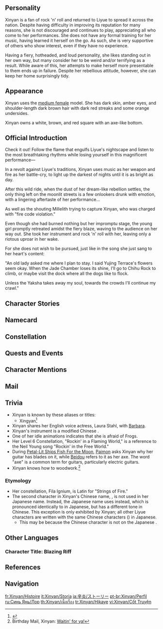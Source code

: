 {{CharacterTabs}}
{{Quote|Rock 'n' roll is an avant-garde art in Liyue Harbor and Xinyan is the pioneer in this field.<br />She rebels against ossified prejudices, using her music and passionate singing to awaken dazed souls fatigued by worldly matters.<br />If you get the chance, do not miss out on her next performance!|Description from the Official Website<ref>Official ''Genshin Impact'' Website: [https://genshin.hoyoverse.com/en/character/liyue?char=10 Xinyan]</ref>}}

==Personality==
{{Quote|Liyue's sole rock 'n' roll musician. She rebels against ossified prejudices using her music and passionate singing.|In-game character attributes and profile page text}}
Xinyan is a fan of rock 'n' roll and returned to Liyue to spread it across the nation. Despite having difficulty in improving its reputation for many reasons, she is not discouraged and continues to play, appreciating all who come to her performances. She does not have any formal training for her music, having learned it herself on the go. As such, she is very supportive of others who show interest, even if they have no experience.

Having a fiery, hotheaded, and loud personality, she likes standing out in her own way, but many consider her to be weird and/or terrifying as a result. While aware of this, her attempts to make herself more presentable to them ends up in failure. Despite her rebellious attitude, however, she can keep her home surprisingly tidy.

==Appearance==
{{See also|Ardent Soul}}
<!-- Keep appearance section short and concise. Limit to 3-4 sentences. Outfits should be described on the outfit pages. -->
Xinyan uses the [[:Category:Medium Female Characters|medium female]] model. She has dark skin, amber eyes, and shoulder-length dark brown hair with dark red streaks and some orange undersides.

Xinyan owns a white, brown, and red square {{w|Ruan (instrument)|ruan}} with an axe-like bottom.

==Official Introduction==
{{Official Introduction
|title=Time to rock!
|link=https://www.hoyolab.com/article/93224
|character=Xinyan
}}
{{Quote|She's on fire!|Boatman Wrench Wang, who started screaming, equal parts out of fear and excitement, after seeing the stage be set ablaze by a Vision while watching Xinyan's performance for the first time.}}

Check it out! Follow the flame that engulfs Liyue's nightscape and listen to the most breathtaking rhythms while losing yourself in this magnificent performance&mdash;

In a revolt against Liyue's traditions, Xinyan uses music as her weapon and fire as her battle-cry, to light up the darkest of nights until it is as bright as day.

After this wild ride, when the dust of her dream-like rebellion settles, the only thing left on the moonlit streets is a few onlookers drunk with emotion, with a lingering aftertaste of her performance...

As well as the shouting Millelith trying to capture Xinyan, who was charged with "fire code violation."

Even though she had burned nothing but her impromptu stage, the young girl promptly retreated amidst the fiery blaze, waving to the audience on her way out. She took her instrument and rock 'n' roll with her, leaving only a riotous uproar in her wake.

For she does not wish to be pursued, just like in the song she just sang to her heart's content:

"An old lady asked me where I plan to stay. I said Yujing Terrace's flowers seem okay. When the Jade Chamber loses its shine, I'll go to Chihu Rock to climb, or maybe visit the dock where all the dogs like to flock.

Unless the Yaksha takes away my soul, towards the crowds I'll continue my crawl."

==Character Stories==
{{Character Story
|title1        = Character Details
|text1         = <p>Rock 'n' roll originates in [[Fontaine]] and is just starting to find its feet in [[Liyue Harbor]], where Xinyan is pioneering the art.</p><p>Every night, she slings on her self-built instrument, steps onto her self-constructed stage, and plays her self-composed songs to a crowd of enthusiastic supporters.</p><p>Her music reflects her personality: bold and defiant, loud and proud.</p><p>She is no virtuoso, but this doesn't bother her dedicated fans one bit as they let loose and enjoy the show, singing their hearts out and shaking off the stress of the day.</p><p>In the heat of the moment, the fire that leaps from Xinyan's [[Vision]] seems ready to turn night into day.</p><p>"She is a rare rock 'n' roll talent and a master performer who really knows how to create an atmosphere," said a review of one of her live shows in [[The Steambird]].</p><p>Living in Liyue is expensive, especially when you want to enjoy the finer things in life. But as Xinyan would say to those tied down by worldly worries:</p><p>"If you know how to rock, then it's easier to roll."</p>
|mention1      = 

|title2        = Character Story 1
|friendship2   = 2
|text2         = <p>Xinyan does not adhere to traditional performance norms at all. Anything can be used as her instrument.</p><p>The pillars on-stage, the floorboards, the cheers and yells of the audience, and even the explosions and sparks created by her Vision are valid brushes with which she paints her performance.</p><p>The impromptu stage often starts to burn somewhere after the halfway mark of the performance, till all that's left is a smoking pile of charcoal.</p><p>After many warnings, the Millelith were finally forced to tighten their patrols and try to find ways to stop Xinyan from staging her performances.</p><p>The subsequent battles of wits tended to turn out in Xinyan's favor &mdash; she was often able to find a place to perform, set up a stage with frightening speed, and begin a raucous night with her audience.</p><p>The more reliable word on the street is that many patrolling Millelith were themselves infected by the "spirit of rock 'n' roll," becoming her [[Kun|loyal fans]] in the process.</p><p>Xinyan would get wind of the Millelith's latest patrol plans from these "friends of rock," and was thus able to avoid their eyes with ease.</p><p>Eventually, tiring of the lack of results, and in the absence of any evidence that anyone was harmed during Xinyan's performances, the Millelith came to adopt a "one eye open, one eye shut" approach to her actions.</p>
|mention2      = 

|title3        = Character Story 2
|friendship3   = 3
|text3         = <p>Xinyan is tall, has a sharp gaze, and always wears her stage costume in public to keep herself in the right mood for her music.</p><p>In the eyes of bystanders, this makes her quite the imposing sight as she walks down the street, and many assume she means trouble.</p><p>When she lines up to buy a snack, people in front of her in the queue will panic and move well out of her way.</p><p>If she happens to lock eyes with a young child, even for a brief moment, they will run crying to their parents.</p><p>Even when she has done nothing at all, Xinyan is often suspected of wrongdoing, purely because her fierce appearance makes her look like some sort of heinous villain in the eyes of some people.</p><p>Xinyan didn't care all that much about how other people saw her, but she did think that it wasn't a good thing to scare others and make trouble for them, if she could at all help it. Thus, she constantly looked for ways to make a change.</p><p>Every day when she woke up in the morning, she would look at herself in the mirror and massage her face with her fingers to stretch and relax her eyes a little.</p><p>She would even practice smiling and study expressions &mdash; verbal and facial alike &mdash; of great elegance.</p><p>After a significant amount of practice, she once came across a group of children bullying another child, and instinctually she went over to rescue the bullied child.</p><p>She gave the kid what she thought was a friendly smile and a gentle pat on the head. To say that the upset child quietened down after this would not be incorrect...</p><p>However, the reality of the matter was that the child was stood there frozen in fear as urine dribbled down their pants.</p><p>As for the would-be bullies, they screamed and fled in panic.</p><p>"Run! Run! The angry lady's turned into a monster! Sh&mdash;She's gonna eat us all!"</p><p>"Hey!!! I ain't gonna eat y'all! ...And I ain't no monster, either!"</p><p>But it was to no avail. The moment she raised her voice, all her hard work was undone.</p>
|mention3      = 

|title4        = Character Story 3
|friendship4   = 4
|text4         = <p>Xinyan has one standard by which she judges all things: is it or isn't it "rock 'n' roll?"</p><p>All that is just and upright &mdash; standing up for those who have been wronged, taking on challenges &mdash; is "rock 'n' roll," and all that is reprehensible &mdash; fearing the wicked, oppressing the kind, dirty tricks, scheming ways &mdash; is "not rock 'n' roll."</p><p>Rock is the spirit of rebellion and resistance, yes, but patently immoral acts are nonetheless "not rock 'n' roll."</p><p>Xinyan reserves the right to make these judgments, and whether these judgments are based on results or her mood, the difference between the things covered by these two opposing terms is clear.</p><p>The only catch is that these standards sound odd in certain contexts.</p><p>Due to her fierce appearance, Xinyan nearly has no friends, with [[Xiangling]] of [[Wanmin Restaurant]] being one of the few exceptions with whom she can speak most freely.</p><p>Xinyan has a special reason for coming to Wanmin Restaurant &mdash; for musical inspiration.</p><p>Whenever Xiangling is researching new recipes, others may run for the hills, but not Xinyan. She intentionally eats all the experimental products, and amid the taste bud explosion that results from the never-before-seen flavors, inspiration flows into her mind.</p><p>"Tell you what, Xiangling, that dish rocked!"</p><p>Though Xinyan considers this to be the highest praise, Xiangling finds it a little hard to be happy about such ratings.</p>
|mention4      = Xiangling

|title5        = Character Story 4
|friendship5   = 5
|text5         = <p>The eternal subject of rock 'n' roll is resistance.</p><p>But the thing that Xinyan resists is not a concrete thing, but rather, the conceptual shackles of "prejudice."</p><p>She was born into a poor family, and her parents placed great stock in her, giving her the best of what little they had in the hopes that she would be able to rise to "become a phoenix."</p><p>Of course, this "phoenix" would have to be something that they would recognize.</p><p>But things don't always turn out as planned. Xinyan grew to be taller than most girls, and her looks were far from anything that might be considered "cute." Nor was she any good at any of the feminine arts, whether it was cooking, chores, needlework.</p><p>So, since her childhood was so deeply impacted by such "prejudices," Xinyan understands how terrifying they could be.</p><p>Yet becoming a rock 'n' roll star has not caused her to give up on these other arts.</p><p>This is not only because she hates losing, but because she feels that "giving up because you have no talent" is itself a prejudiced belief.</p><p>Not long ago, a fan of Xinyan's named [[Yun Jin]] was invited to her place as a guest.</p><p>But if Xinyan hadn't opened the door herself, Yun Jin would have thought that she had the wrong house.</p><p>The house was spick and span, the windows were clean, and the home ornaments were hand-made and immaculately arranged.</p><p>The cooktop was still moist, indicating that someone had been cooking not long before, and there was half-sewn cloth by the bedside that looked much like the decorations Xinyan wore during her performances.</p><p>Why, this was practically the room of some refined lady of reputable upbringing, with nary any spirit of rock 'n' roll to be found!</p><p>Xinyan was quite worried that this fan of hers would find the difference between their impression of "rock 'n' roll" and this reality too jarring.</p><p>Unexpectedly, Yun Jin's support and fandom would only grow more intense after this.</p>
|mention5      = Yun Jin

|title6        = Character Story 5
|friendship6   = 6
|text6         = <p>The way Xinyan sees it, many adults fail to realize their potential because they are tied down by prejudice, giving in to fear and endless anxiety.</p><p>They do not understand what life is about, or where they are going.</p><p>She wrote these thoughts into her songs, but invited scorn from the very same adults. "What does this brat know?"</p><p>Even so, Xinyan did not waver. After all, such mockery was born of prejudice towards her age.</p><p>And if prejudice were something so easily overthrown, there would be no value in resisting it, would there?</p><p>She believes that rock 'n' roll is like a seed. After every performance, some seeds might sprout within the hearts of those adults who listen.</p><p>When they wake up the next day, perhaps they might receive some inspiration, or perhaps a change of mood will come over them...</p><p>Even if it only changes their thinking a little bit... Perhaps they might find that the real-life troubles they are facing are nothing but a storm in a teacup.</p><p>Of course, few people other than her audience and the "friends of rock" would credit this to rock 'n' roll.</p><p>But people do nonetheless say this around the tables after tea.</p><p>"Well, having a girl who plays rock 'n' roll is pretty interesting, no?"</p>
|mention6      = 

|title7        = Xinyan's Instrument
|friendship7   = 4
|text7         = <p>Xinyan's main instrument is a hand-made lyre of a very unique design. She based it off the rock 'n' roll instruments that were imported from Fontaine before adding additional modifications based on personal understanding.</p><p>For example, she mounted a crescent-shaped axe-blade on the tail end of the instrument so it might serve as a weapon in a pinch.</p><p>She also connected it to her Vision, allowing it to spew flames and sparks. Its internals can also spew flame, all the better for it to self-destruct if it falls into the wrong hands, preventing its misuse...</p><p>The list of modifications goes on, and they are too numerous to count.</p><p>This instrument is thus unique, and its sound profile is also special.</p><p>&mdash;Sorry, what? What do you mean, "these modifications sound like they have nothing to do with music?"</p><p>Sounds like you, too, need to attend one of her performances. You'll understand then.</p>
|mention7      = 

|title8        = Vision
|friendship8   = 6
|text8         = <p>Xinyan was someone who never fit in in Liyue Harbor, and she only found where she belonged when she encountered rock 'n' roll.</p><p>But because she lived in a land that had no place for rock 'n' roll yet, she needed to be able to attract enough attention.</p><p>She immersed herself in the world of music, looking for a way to move people's hearts. She broke many an instrument and played till calluses formed on both hands, but still, it was unsatisfactory.</p><p>"Who'd want to listen to this racket?"</p><p>The rotten-tomato reviews she received were starting to get to her. She wondered if she should quit.</p><p>Sitting on top of Mt. Tianheng, she looked down over Liyue Harbor. But though the lights lit the streets and alleys of the harbor, they could not light the flame of the spirit of rock 'n' roll.</p><p>She considered leaving, to go someplace where rock 'n' roll was appreciated. But would this not be running away? Would it not be a betrayal of rock 'n' roll's spirit of resistance?</p><p>No, she would not leave. She would become a "flame" that could light Liyue Harbor up.</p><p>She started experimenting with the use of fire to move people, adding sparks and explosions to her music.</p><p>But this was no mean feat for an ordinary person.</p><p>Who knows how many times she must have burnt her fingers or blown her instrument up. But still, she continued to practice every single day on top of Mt. Tianheng.</p><p>And perhaps it was that the gods themselves had great expectations of this new form of music that would soon grace the seven nations...</p><p>But regardless, the boiling-hot Vision would be the final stroke of perfection.</p><p>Xinyan dashed down the mountain and began her very first rock 'n' roll concert in Liyue Harbor.</p><p>Thus did her musical journey begin, with showers of sparks and explosions keeping time.</p>
|mention8      = 
}}

==Namecard==
{{Namecard|Xinyan: Song's End}}

==Constellation==
{{Constellation Lore|Fila Ignium}}

==Quests and Events==
{{Quests and Events}}

==Character Mentions==
{{Character Mentions}}

==Mail==
{{Mails by Category List|noheader=1}}

==Trivia==
* Xinyan is known by these aliases or titles:
** Xingyan<ref>{{Ref/CS|Yun Jin|3}}</ref>
* Xinyan shares her English voice actress, Laura Stahl, with [[Barbara]].
* Xinyan's instrument is a modified Chinese {{w|ruan}}.
* One of her idle animations indicates that she is afraid of Frogs.
* Her Level 6 Constellation, "Rockin' in a Flaming World," is a reference to the Neil Young song "Rockin' in the Free World."
* During [[Petal-Lit Ships Fish For the Moon]], [[Paimon]] asks Xinyan why her guitar has blades on it, while [[Beidou]] refers to it as her axe. The word "axe" is a common term for guitars, particularly electric guitars.
* Xinyan knows how to woodwork.<ref>Birthday Mail, Xinyan: [[Birthday/Xinyan#Waitin' for ya!|Waitin' for ya!]]</ref>
<!--
===Furniture Mentions===
*
-->
===Etymology===
* Her constellation, Fila Ignium, is Latin for "Strings of Fire."
* The second character in Xinyan's Chinese name, {{zh|焱|yàn}}, is not used in her Japanese name. Instead, the Japanese name uses {{ja|炎}} instead, which is pronounced identically to {{ja|焱}} in Japanese, but has a different tone in Chinese. This exception is only exhibited by Xinyan; all other Liyue characters are written with the same Chinese characters ({{w|kanji}}) in Japanese.
** This may be because the Chinese character {{zh|焱}} is not on the Japanese {{w|List of jōyō kanji|jouyou kanji list}}.

==Other Languages==
===Character Title: Blazing Riff===
{{Other Languages
|en      = Blazing Riff
|zhs     = 燥热旋律
|zhs_rm  = Zàorè Xuánlǜ
|zht     = 燥熱旋律
|zht_rm  = Zàorè Xuánlǜ
|zh_tl   = 
|ja      = 爆熱リズム
|ja_rm   = Bakunetsu Rizumu{{Assumed}}
|ja_tl   = Bursting Rhythm
|ko      = 폭열 멜로디
|ko_rm   = Pok'yeol Mellodi
|ko_tl   = Burst Melody
|es      = La Melodía Incandescente
|es_tl   = The Incandescent Melody
|fr      = Mélodie ardente
|fr_tl   = Blazing Melody
|ru      = Пламенная мелодия
|ru_tl   = Fiery Melody
|th      = เมโลดี้อันร้อนแรง
|th_rm   = Melodi An Ronraeng
|th_tl   = Hot Melody
|vi      = Giai Điệu Nóng Bỏng
|vi_tl   = Burning Hot Melody
|de      = Glühend heiße Musik
|de_tl   = Blazing Hot Music
|id      = Blazing Riff
|pt      = Melodia Incandescente
|pt_tl   = 
|tr      = Parlayan Melodi
|tr_tl   = 
|it      = Melodia incandescente
|it_tl   = Incandescent Melody
}}

==References==
{{Reflist|2}}

==Navigation==
{{Character Navbox|link type=lore}}

[[fr:Xinyan/Histoire]]
[[it:Xinyan/Storia]]
[[ja:辛炎/ストーリー]]
[[pt-br:Xinyan/Perfil]]
[[ru:Синь Янь/Лор]]
[[th:Xinyan/เนื้อเรื่อง]]
[[tr:Xinyan/Hikaye]]
[[vi:Xinyan/Cốt Truyện]]